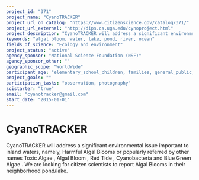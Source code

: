 ```yaml
---
project_id: "371"
project_name: "CyanoTRACKER"
project_url_on_catalog: "https://www.citizenscience.gov/catalog/371/"
project_url_external: "http://dips.cs.uga.edu/cynoproject.html"
project_description: "CyanoTRACKER will address a significant environmental issue important to inland waters, namely, Harmful Algal Blooms or popularly referred by other names  Toxic Algae ,  Algal Bloom  ,  Red Tide ,  Cyanobacteria  and  Blue Green Algae . We are looking for citizen scientists to report Algal Blooms in their neighborhood pond/lake."
keywords: "algal bloom, water, lake, pond, river, ocean"
fields_of_science: "Ecology and environment"
project_status: "active"
agency_sponsor: "National Science Foundation (NSF)"
agency_sponsor_other: ""
geographic_scope: "WorldWide"
participant_age: "elementary_school_children, families, general_public, middle_school_children, targeted_group, teens"
project_goals: ""
participation_tasks: "observation, photography"
scistarter: "true"
email: "cyanotracker@gmail.com"
start_date: "2015-01-01"
---
```


# CyanoTRACKER

CyanoTRACKER will address a significant environmental issue important to inland waters, namely, Harmful Algal Blooms or popularly referred by other names  Toxic Algae ,  Algal Bloom  ,  Red Tide ,  Cyanobacteria  and  Blue Green Algae . We are looking for citizen scientists to report Algal Blooms in their neighborhood pond/lake.

